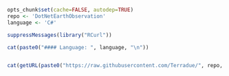 ```r
opts_chunk$set(cache=FALSE, autodep=TRUE)
repo <- 'DotNetEarthObservation'
language <- 'C#'
```
```r
suppressMessages(library("RCurl"))

cat(paste0("#### Language: ", language, "\n"))


cat(getURL(paste0("https://raw.githubusercontent.com/Terradue/", repo, "/master/README.md")))
```

